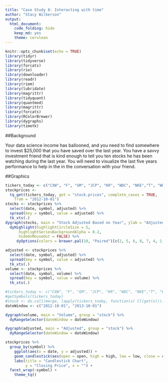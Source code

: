 ```yaml
---
title: "Case Study 8: Interacting with time"
author: "Stacy Wilkerson"
output: 
  html_document:
    code_folding: hide
    keep_md: yes
    theme: cerulean  
---
```


```r
knitr::opts_chunk$set(echo = TRUE)
library(tidyr)
library(tidyverse)
library(forcats)
library(rio)
library(downloader)
library(readr)
library(riem)
library(lubridate)
library(magrittr)
library(tidyquant)
library(quantmod)
library(magrittr)
library(forcats)
library(RColorBrewer)
library(dygraphs)
library(timetk)
```

##Background 

Your data science income has ballooned, and you need to find somewhere to invest $25,000 that you have saved over the last year. You have a savvy investment friend that is kind enough to tell you ten stocks he has been watching during the last year. You will need to visualize the last five years performance to help in the in the conversation with your friend.

##Graphics

```r
tickers_today <- c("CXW", "F", "GM", "JCP", "KR", "WDC", "NKE","T", "WDAY", "WFC", "WMT")
stockprices <-
  tq_get(tickers_today, get = "stock.prices", complete_cases = TRUE,
    from = "2012-10-01")
stocks <- stockprices %>%
  select(date, symbol, adjusted) %>%
  spread(key = symbol, value = adjusted) %>%
  tk_xts(.)
dygraph(stocks, main = "Stock Adjusted Based on Year", ylab = "Adjusted") %>%
  dyHighlight(highlightCircleSize = 5, 
      highlightSeriesBackgroundAlpha = 0.2,
      hideOnMouseOut = FALSE) %>%
     dyOptions(colors = brewer.pal(10, "Paired")[c(2, 5, 6, 8, 7, 4, 1, 10, 3, 9, 12)])
```



```r
adjusted <- stockprices %>%
  select(date, symbol, adjusted) %>%
  spread(key = symbol, value = adjusted) %>%
  tk_xts(.)
volume <- stockprices %>%
  select(date, symbol, volume) %>%
  spread(key = symbol, value = volume) %>%
  tk_xts(.)

#tickers_today <- c("CXW", "F", "GM", "JCP", "KR", "WDC", "NKE","T", "WDAY", "WFC", "WMT")
#getSymbols(tickers_today)
#stock <- do.call(merge, lapply(tickers_today, function(x) Cl(get(x))))
dateWindow <- c("2012-10-01", "2013-10-01")

dygraph(volume, main = "Volume", group = "stock") %>%
  dyRangeSelector(dateWindow = dateWindow)

dygraph(adjusted, main = "Adjusted", group = "stock") %>%
  dyRangeSelector(dateWindow = dateWindow)
```



```r
stockprices %>%
  group_by(symbol) %>%
    ggplot(aes(x = date, y = adjusted)) +
    geom_candlestick(aes(open = open, high = high, low = low, close = close)) +
    labs(title = "Candlestick Chart", 
         y = "Closing Price", x = "") + 
  facet_wrap(~symbol) +
    theme_tq()
```



